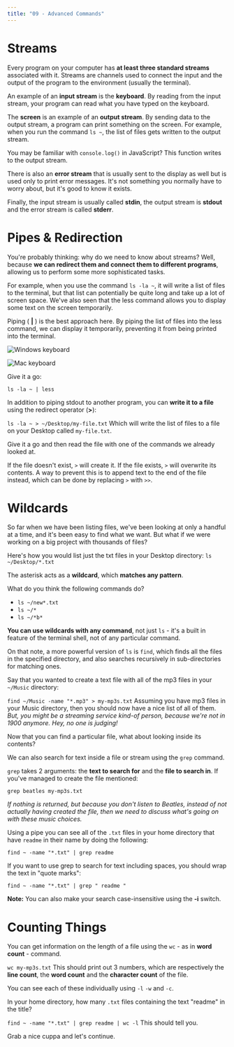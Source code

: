 ```yaml
---
title: "09 - Advanced Commands"
---
```


# Streams

Every program on your computer has **at least three standard streams** associated with it. Streams are channels used to connect the input and the output of the program to the environment (usually the terminal).

An example of an **input stream** is the **keyboard**. By reading from the input stream, your program can read what you have typed on the keyboard.

The **screen** is an example of an **output stream**. By sending data to the output stream, a program can print something on the screen. For example, when you run the command `ls ~`, the list of files gets written to the output stream.

You may be familiar with `console.log()` in JavaScript? This function writes to the output stream.

There is also an **error stream** that is usually sent to the display as well but is used only to print error messages. It's not something you normally have to worry about, but it's good to know it exists.

Finally, the input stream is usually called **stdin**, the output stream is **stdout** and the error stream is called **stderr**.

# Pipes & Redirection

You're probably thinking: why do we need to know about streams?
Well, because **we can redirect them and connect them to different programs**, allowing us to perform some more sophisticated tasks.

For example, when you use the command `ls -la ~`, it will write a list of files to the terminal, but that list can potentially be quite long and take up a lot of screen space.
We've also seen that the less command allows you to display some text on the screen temporarily.

Piping ( **|** ) is the best approach here. By piping the list of files into the less command, we can display it temporarily, preventing it from being printed into the terminal. 

![Windows keyboard](https://firebasestorage.googleapis.com/v0/b/avocado-on-toast.appspot.com/o/images%2Ffa906f81a218ad7c956f1dab8059f1a22e942eb544accb84b8482c7cbb1c6775.jpg?alt=media&token=5203c666-6384-48ec-b6ea-d2bc0edecccb)

![Mac keyboard](https://firebasestorage.googleapis.com/v0/b/avocado-on-toast.appspot.com/o/images%2F704861f56f265d77d6f4162ba683d3ee704f461bb0ca84600008f0fcaaaa7d54.webp?alt=media&token=8f8cf4b7-6796-4586-84ca-f7171e1c8e4e)

Give it a go:

`ls -la ~ | less`

In addition to piping stdout to another program, you can **write it to a file** using the redirect operator (**>**):

`ls -la ~ > ~/Desktop/my-file.txt`
Which will write the list of files to a file on your Desktop called `my-file.txt`.

Give it a go and then read the file with one of the commands we already looked at.

If the file doesn't exist, `>` will create it.
If the file exists, `>` will overwrite its contents. A way to prevent this is to append text to the end of the file instead, which can be done by replacing `>` with `>>`.

# Wildcards

So far when we have been listing files, we've been looking at only a handful at a time, and it's been easy to find what we want. But what if we were working on a big project with thousands of files?

Here's how you would list just the txt files in your Desktop directory:
`ls ~/Desktop/*.txt`

The asterisk acts as a **wildcard**, which **matches any pattern**.

What do you think the following commands do?

- `ls ~/new*.txt`
- `ls ~/*`
- `ls ~/*b*`

**You can use wildcards with any command**, not just `ls` - it's a built in feature of the terminal shell, not of any particular command.

On that note, a more powerful version of `ls` is `find`, which finds all the files in the specified directory, and also searches recursively in sub-directories for matching ones.

Say that you wanted to create a text file with all of the mp3 files in your `~/Music` directory:

`find ~/Music -name "*.mp3" > my-mp3s.txt`
Assuming you have mp3 files in your Music directory, then you should now have a nice list of all of them. *But, you might be a streaming service kind-of person, because we're not in 1900 anymore. Hey, no one is judging!*

Now that you can find a particular file, what about looking inside its contents?

We can also search for text inside a file or stream using the `grep` command.

`grep` takes 2 arguments: the **text to search for** and the **file to search in**.
If you've managed to create the file mentioned:

`grep beatles my-mp3s.txt`

*If nothing is returned, but because you don't listen to Beatles, instead of not actually having created the file, then we need to discuss what's going on with these music choices.*

Using a pipe you can see all of the `.txt` files in your home directory that have `readme` in their name by doing the following:

`find ~ -name "*.txt" | grep readme`

If you want to use grep to search for text including spaces, you should wrap the text in "quote marks":

`find ~ -name "*.txt" | grep " readme "`

**Note:** You can also make your search case-insensitive using the **-i** switch.

# Counting Things

You can get information on the length of a file using the `wc` - as in **word count** - command.

`wc my-mp3s.txt`
This should print out 3 numbers, which are respectively the **line count**, the **word count** and the **character count** of the file.

You can see each of these individually using `-l` `-w` and `-c`.

In your home directory, how many `.txt` files containing the text "readme" in the title?

`find ~ -name "*.txt" | grep readme | wc -l`
This should tell you.

Grab a nice cuppa and let's continue.